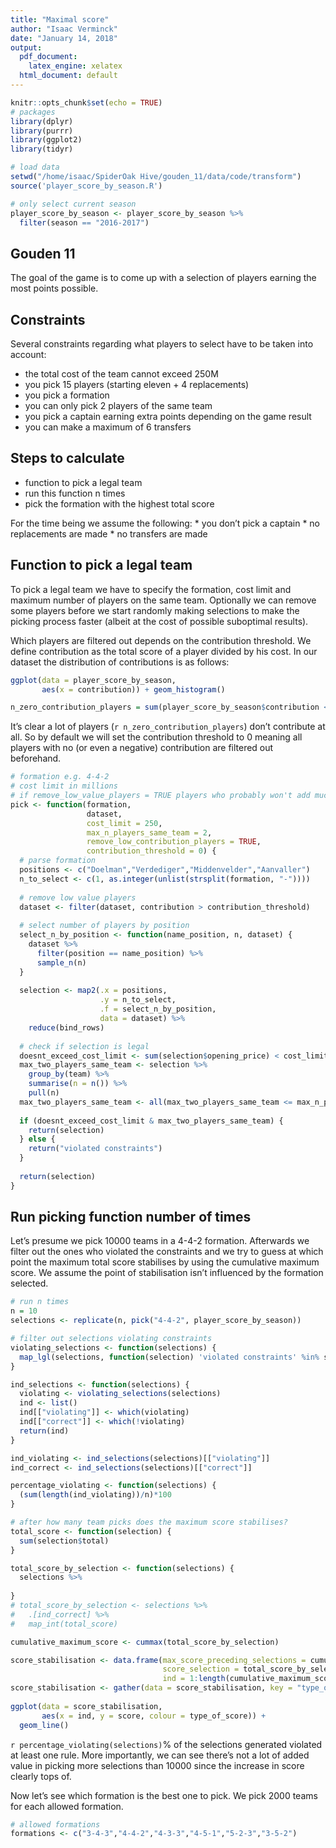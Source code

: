 ```yaml
---
title: "Maximal score"
author: "Isaac Verminck"
date: "January 14, 2018"
output:
  pdf_document: 
    latex_engine: xelatex
  html_document: default
---
```


```r
knitr::opts_chunk$set(echo = TRUE)
# packages
library(dplyr)
library(purrr)
library(ggplot2)
library(tidyr)

# load data
setwd("/home/isaac/SpiderOak Hive/gouden_11/data/code/transform")
source('player_score_by_season.R')

# only select current season
player_score_by_season <- player_score_by_season %>%
  filter(season == "2016-2017")
```

## Gouden 11

The goal of the game is to come up with a selection of players earning the most points possible. 

## Constraints

Several constraints regarding what players to select have to be taken into account:

* the total cost of the team cannot exceed 250M
* you pick 15 players (starting eleven + 4 replacements)
* you pick a formation
* you can only pick 2 players of the same team
* you pick a captain earning extra points depending on the game result
* you can make a maximum of 6 transfers 

## Steps to calculate

* function to pick a legal team
* run this function n times
* pick the formation with the highest total score

For the time being we assume the following:
* you don't pick a captain
* no replacements are made
* no transfers are made

## Function to pick a legal team

To pick a legal team we have to specify the formation, cost limit and maximum number of players on the same team. Optionally we can remove some players before we start randomly making selections to make the picking process faster (albeit at the cost of possible suboptimal results).

Which players are filtered out depends on the contribution threshold. We define contribution as the total score of a player divided by his cost. In our dataset the distribution of contributions is as follows:

```r
ggplot(data = player_score_by_season,
       aes(x = contribution)) + geom_histogram()

n_zero_contribution_players = sum(player_score_by_season$contribution <= 0)
```

It's clear a lot of players (`r n_zero_contribution_players`) don't contribute at all. So by default we will set the contribution threshold to 0 meaning all players with no (or even a negative) contribution are filtered out beforehand.

```r
# formation e.g. 4-4-2
# cost limit in millions
# if remove_low_value_players = TRUE players who probably won't add much (depending on contribution_threshold) are filtered out beforehand
pick <- function(formation,
                 dataset,
                 cost_limit = 250,
                 max_n_players_same_team = 2,
                 remove_low_contribution_players = TRUE,
                 contribution_threshold = 0) {
  # parse formation
  positions <- c("Doelman","Verdediger","Middenvelder","Aanvaller")
  n_to_select <- c(1, as.integer(unlist(strsplit(formation, "-"))))
  
  # remove low value players
  dataset <- filter(dataset, contribution > contribution_threshold)
  
  # select number of players by position
  select_n_by_position <- function(name_position, n, dataset) {
    dataset %>%
      filter(position == name_position) %>% 
      sample_n(n)
  }
  
  selection <- map2(.x = positions,
                    .y = n_to_select,
                    .f = select_n_by_position,
                    data = dataset) %>%
    reduce(bind_rows)
  
  # check if selection is legal
  doesnt_exceed_cost_limit <- sum(selection$opening_price) < cost_limit
  max_two_players_same_team <- selection %>%
    group_by(team) %>%
    summarise(n = n()) %>%
    pull(n)
  max_two_players_same_team <- all(max_two_players_same_team <= max_n_players_same_team)
  
  if (doesnt_exceed_cost_limit & max_two_players_same_team) {
    return(selection)
  } else {
    return("violated constraints")
  }
  
  return(selection)
}

```

## Run picking function number of times

Let's presume we pick 10000 teams in a 4-4-2 formation. Afterwards we filter out the ones who violated the constraints and we try to guess at which point the maximum total score stabilises by using the cumulative maximum score. We assume the point of stabilisation isn't influenced by the formation selected.

```r
# run n times
n = 10
selections <- replicate(n, pick("4-4-2", player_score_by_season))

# filter out selections violating constraints
violating_selections <- function(selections) {
  map_lgl(selections, function(selection) 'violated constraints' %in% selection)
}

ind_selections <- function(selections) {
  violating <- violating_selections(selections)
  ind <- list()
  ind[["violating"]] <- which(violating)
  ind[["correct"]] <- which(!violating)
  return(ind)
}

ind_violating <- ind_selections(selections)[["violating"]]
ind_correct <- ind_selections(selections)[["correct"]]

percentage_violating <- function(selections) {
  (sum(length(ind_violating))/n)*100
}

# after how many team picks does the maximum score stabilises?
total_score <- function(selection) {
  sum(selection$total)
}

total_score_by_selection <- function(selections) {
  selections %>%
    
}
# total_score_by_selection <- selections %>%
#   .[ind_correct] %>%
#   map_int(total_score)

cumulative_maximum_score <- cummax(total_score_by_selection)

score_stabilisation <- data.frame(max_score_preceding_selections = cumulative_maximum_score,
                                  score_selection = total_score_by_selection,
                                  ind = 1:length(cumulative_maximum_score))
score_stabilisation <- gather(data = score_stabilisation, key = "type_of_score", value = "score", -ind)
  
ggplot(data = score_stabilisation,
       aes(x = ind, y = score, colour = type_of_score)) +
  geom_line()

```

`r percentage_violating(selections)`% of the selections generated violated at least one rule. More importantly, we can see there's not a lot of added value in picking more selections than 10000 since the increase in score clearly tops of.

Now let's see which formation is the best one to pick. We pick 2000 teams for each allowed formation.

```r
# allowed formations
formations <- c("3-4-3","4-4-2","4-3-3","4-5-1","5-2-3","3-5-2")

```


